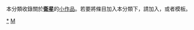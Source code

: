 {{Catnav|頁面分類|自然科学|天文学|天体|小行星|卫星}}
{{hiddencat}}
{{WPSS-cat}}
本分類收錄關於'''[[衛星|衛星]]'''的[[Wikipedia:小作品|小作品]]。若要將條目加入本分類下，請加入'''{{tl|Moon-stub}}'''，或者'''{{tl|衛星小作品}}'''模板。

[[Category:衛星|*]]
[[Category:天文小作品|M]]